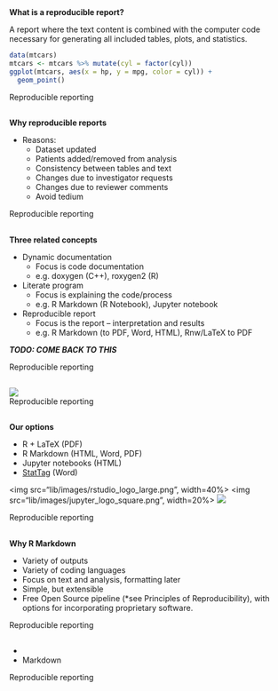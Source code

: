 
## {.codefont}

**What is a reproducible report?**

A report where the text content is combined with the computer code necessary
for generating all included tables, plots, and statistics.

```r
data(mtcars)
mtcars <- mtcars %>% mutate(cyl = factor(cyl))
ggplot(mtcars, aes(x = hp, y = mpg, color = cyl)) +
  geom_point() 
```

<div class="footer"> Reproducible reporting </div>

##

**Why reproducible reports**

- Reasons:
    - Dataset updated
    - Patients added/removed from analysis
    - Consistency between tables and text
    - Changes due to investigator requests
    - Changes due to reviewer comments
    - Avoid tedium

<div class="footer"> Reproducible reporting </div>


##

**Three related concepts**

- Dynamic documentation
    - Focus is code documentation
    - e.g. doxygen (C++), roxygen2 (R)
- Literate program
    - Focus is explaining the code/process
    - e.g. R Markdown (R Notebook), Jupyter notebook
- Reproducible report
    - Focus is the report -- interpretation and results
    - e.g. R Markdown (to PDF, Word, HTML), Rnw/LaTeX to PDF

***TODO: COME BACK TO THIS***

<div class="footer"> Reproducible reporting </div>


## {.center}

<!--![](https://rstudioblog.files.wordpress.com/2016/09/screen-shot-2016-09-14-at-12-12-35-pm.png?w=639)-->
![](https://rstudioblog.files.wordpress.com/2016/09/notebook-preview.png?w=630#038;h=405)
<div class="footer"> Reproducible reporting </div>


##

**Our options**

- R + LaTeX (PDF)
- R Markdown (HTML, Word, PDF)
- Jupyter notebooks (HTML)
- [StatTag](http://sites.northwestern.edu/stattag/) (Word)

<img src="lib/images/rstudio_logo_large.png", width=40%>
<img src="lib/images/jupyter_logo_square.png", width=20%>
<img src="lib/images/stattag_logo.png">

<div class="footer"> Reproducible reporting </div>

##

**Why R Markdown**

- Variety of outputs
- Variety of coding languages
- Focus on text and analysis, formatting later
- Simple, but extensible
- Free Open Source pipeline (\*see Principles of Reproducibility), with options
  for incorporating proprietary software.

<div class="footer"> Reproducible reporting </div>


##

- \LaTeX
- Markdown

<div class="footer"> Reproducible reporting </div>
